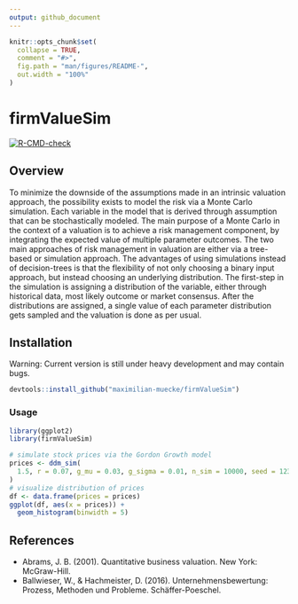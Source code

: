 ```yaml
---
output: github_document
---
```


<!-- README.md is generated from README.Rmd. Please edit that file -->

```r
knitr::opts_chunk$set(
  collapse = TRUE,
  comment = "#>",
  fig.path = "man/figures/README-",
  out.width = "100%"
)
```

# firmValueSim

<!-- badges: start -->
[![R-CMD-check](https://github.com/maximilian-muecke/firmValueSim/workflows/R-CMD-check/badge.svg)](https://github.com/maximilian-muecke/firmValueSim/actions)
<!-- badges: end -->

## Overview

To minimize the downside of the assumptions made in an intrinsic valuation approach, the possibility exists to model the risk via a Monte Carlo simulation. Each variable in the model that is derived through assumption that can be stochastically modeled. The main purpose of a Monte Carlo in the context of a valuation is to achieve a risk management component, by integrating the expected value of multiple parameter outcomes. The two main approaches of risk management in valuation are either via a tree-based or simulation approach. The advantages of using simulations instead of decision-trees is that the flexibility of not only choosing a binary input approach, but instead choosing an underlying distribution. The first-step in the simulation is assigning a distribution of the variable, either through historical data, most likely outcome or market consensus. After the distributions are assigned, a single value of each parameter distribution gets sampled and the valuation is done as per usual.

## Installation

Warning: Current version is still under heavy development and may contain bugs.

```r
devtools::install_github("maximilian-muecke/firmValueSim")
```

### Usage

```r
library(ggplot2)
library(firmValueSim)

# simulate stock prices via the Gordon Growth model
prices <- ddm_sim(
  1.5, r = 0.07, g_mu = 0.03, g_sigma = 0.01, n_sim = 10000, seed = 12345
)
# visualize distribution of prices
df <- data.frame(prices = prices)
ggplot(df, aes(x = prices)) +
  geom_histogram(binwidth = 5)
```

## References
- Abrams, J. B. (2001). Quantitative business valuation. New York: McGraw-Hill.
- Ballwieser, W., & Hachmeister, D. (2016). Unternehmensbewertung: Prozess, Methoden und Probleme. Schäffer-Poeschel.
